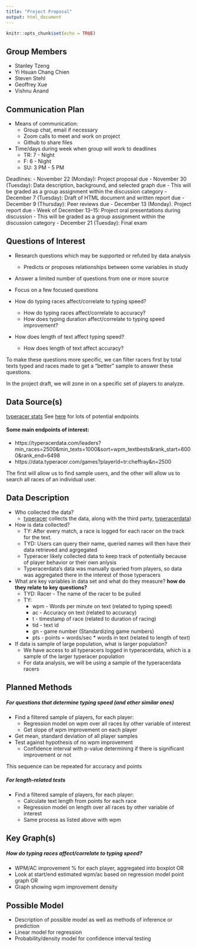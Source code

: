```yaml
---
title: "Project Proposal"
output: html_document
---
```


```r
knitr::opts_chunk$set(echo = TRUE)
```

## Group Members
- Stanley Tzeng
- Yi Hsuan Chang Chien
- Steven Stehl
- Geoffrey Xue
- Vishnu Anand

## Communication Plan
- Means of communication:
  - Group chat, email if necessary
  - Zoom calls to meet and work on project
  - Github to share files
- Time/days during week when group will work to deadlines
  - TR: 7 - Night
  - F: 6 - Night 
  - SU: 3 PM - 5 PM

Deadlines:
- November 22 (Monday): Project proposal due
- November 30 (Tuesday): Data description, background, and selected graph due
  - This will be graded as a group assignment within the discussion category
- December 7 (Tuesday): Draft of HTML document and written report due
- December 9 (Thursday): Peer reviews due
- December 13 (Monday). Project report due
  - Week of December 13–15: Project oral presentations during discussion
- This will be graded as a group assignment within the discussion category
- December 21 (Tuesday): Final exam

## Questions of Interest
- Research questions which may be supported or refuted by data analysis
  - Predicts or proposes relationships between some variables in study
- Answer a limited number of questions from one or more source
- Focus on a few focused questions

- How do typing races affect/correlate to typing speed?
  - How do typing races affect/correlate to accuracy?
  - How does typing duration affect/correlate to typing speed improvement?
- How does length of text affect typing speed?
  - How does length of text affect accuracy?
  
To make these questions more specific, we can filter racers first by total texts typed and races made to get a "better" sample to answer these questions.  

In the project draft, we will zone in on a specific set of players to analyze.  

## Data Source(s)
[typeracer stats](https://typeracer.com)
See [here](https://github.com/e6f4e37l/TypeRacerStats/blob/main/TypeRacerStats/Core/Common/urls.py) for lots of potential endpoints

#### Some main endpoints of interest:
- https://typeracerdata.com/leaders?min_races=2500&min_texts=1000&sort=wpm_textbests&rank_start=6000&rank_end=6498
- https://data.typeracer.com/games?playerId=tr:cheffray&n=2500

The first will allow us to find sample users, and the other will allow us to search all races of an individual user.  

## Data Description
- Who collected the data?
  - [typeracer](https://typeracer.com) collects the data, along with the third party, [typeracerdata](https://typeracerdata.com))
- How is data collected?
  - TY: After every match, a race is logged for each racer on the track for the text.
  - TYD: Users can query their name, queried names will then have their data retrieved and agrgegated
  - Typeracer likely collected data to keep track of potentially because of player behavior or their own anlysis
  - Typeracerdata's data was manually queried from players, so data was aggregated there in the interest of those typeracers
- What are key variables in data set and what do they measure? **how do they relate to key questions?**
  - TYD: Racer - The name of the racer to be pulled
  - TY:
    - wpm - Words per minute on text (related to typing speed)
    - ac - Accuracy on text (related to accuracy)
    - t - timestamp of race (related to duration of racing)
    - tid - text id
    - gn - game number (Standardizing game numbers)
    - pts - points = words/sec * words in text (related to length of text)
- If data is sample of large population, what is larger population?
  - We have access to all typeracers logged in typeracerdata, which is a sample of the larger typeracer population
  - For data analysis, we will be using a sample of the typeracerdata racers

## Planned Methods
##### For questions that determine typing speed (and other similar ones)
- Find a filtered sample of players, for each player:
  - Regression model on wpm over all races by other variable of interest
  - Get slope of wpm improvement on each player
- Get mean, standard deviation of all player samples
- Test against hypothesis of no wpm improvement
  - Confidence interval with p-value determining if there is significant improvement or not

This sequence can be repeated for accuracy and points

##### For length-related tests
- Find a filtered sample of players, for each player:
  - Calculate text length from points for each race
  - Regression model on length over all races by other variable of interest
  - Same process as listed above with wpm

## Key Graph(s)
##### How do typing races affect/correlate to typing speed?
- WPM/AC improvement % for each player, aggregated into boxplot OR
- Look at start/end estimated wpm/ac based on regression model point graph OR
- Graph showing wpm improvement density

## Possible Model
- Description of possible model as well as methods of inference or prediction
- Linear model for regression
- Probability/density model for confidence interval testing